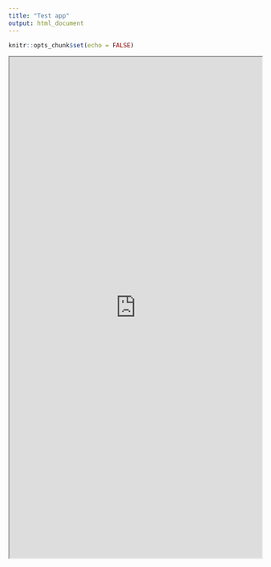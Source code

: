 ```yaml
---
title: "Test app"
output: html_document
---
```


```r
knitr::opts_chunk$set(echo = FALSE)
```



<iframe src="http://18.159.101.5/shiny/rstudio/sample-apps/hello/" width="100%" height="1000px"></iframe>